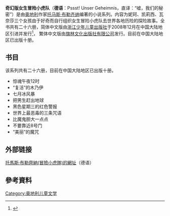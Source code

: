 '''奇幻版女生冒险小虎队'''（'''德语'''：Pssst! Unser Geheimnis，直译：“嘘，我们的秘密”）是由[[奥地利|奥地利]]作家[[托马斯·布勒齐纳|托马斯·布勒齐纳]]编著的小说系列。内容为妮珂、凯莉西、瓦奈莎三个女孩由于好奇而自行组织女生冒险小虎队去世界各地历险的探险故事。全书共有二十六册，简体中文版由[[浙江少年儿童出版社|浙江少年儿童出版社]]于2008年12月在中国大陆地区引进并发行<ref>{{Cite web |url = http://www.gmw.cn/01ds/2008-12/17/content_870253.htm |title = “第一少儿畅销书”出“女生版”《女生冒险小虎队》 |author = 陈香 |date = 2008-12-17 |publisher = 中华读书报 |language = zh-cn |accessdate = 2016-04-26 |archive-date = 2016-04-26 |archive-url = https://web.archive.org/web/20160426233605/http://www.gmw.cn/01ds/2008-12/17/content_870253.htm |dead-url = no }}</ref>， 繁体中文版由[[旗林文化出版社有限公司|旗林文化出版社有限公司]]发行。目前在中国大陆地区已出版十册。

==书目==
该系列共有二十六册，目前在中国大陆地区已出版十册。
* 惊魂午夜12时
* “复活”的木乃伊
* 七月冰风暴
* 把男生赶出地球
* 黑色星期三的红色警报
* 世界上最恶毒的三条咒语
* 比魔鬼胆大一点点
* 不要靠近8号门
* “美丽”的魔咒

==外部链接==

[http://www.thomasbrezina.com/buecher-serien/serie/ein-fall-fuer-dich-und-das-tiger-team/?sid=afbd90cb83fb917ecc27f9ad27b32ff7 托馬斯·布勒齊納(冒險小虎隊)的網址]{{Wayback|url=http://www.thomasbrezina.com/buecher-serien/serie/ein-fall-fuer-dich-und-das-tiger-team/?sid=afbd90cb83fb917ecc27f9ad27b32ff7 |date=20140518023953 }}（德语）

==參考資料==
{{Reflist}}

{{DEFAULTSORT:Pssst! Unser Geheimnis}}
[[Category:奥地利儿童文学|Category:奥地利儿童文学]]